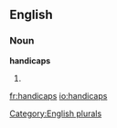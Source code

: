 
==English==

===Noun===
'''handicaps'''

# {{plural of|[[handicap]]}}

[[Category:English plurals]]

[[fr:handicaps]]
[[io:handicaps]]